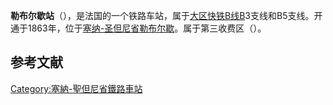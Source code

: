 {{noteTA
|G1 = 法国地名
}}
{{Infobox station
| name          =<!-- 注释出：[[File:RATP.svg|32x32px]] -->勒布尔歇站<br>{{lang|fr|Gare du Bourget}} 
| type          = [[法国铁路|法国铁路]]
| image = RER-LB-Ext.jpg
|image_caption = 车站站舍
| address       = {{FRA}}[[塞纳-圣但尼省|塞纳-圣但尼省]][[勒布尔歇|勒布尔歇]]
| latd          = 48
| latm          = 55
| lats          = 50
| latNS         = N
| longd         = 2
| longm         = 25
| longs         = 33
| longEW        = E
| operator = <!-- 注释出：[[File:RATP.svg|32x32px]] -->
| coordinates_display = yes
| iso_region    = FR
| line          = 
* [[大区快铁B线|大区快铁B线]]
| platform      = 3
| tracks        = 4
| elevation = 
| opened        = 1863年
| rebuilt =
| status = 使用中
| closed        = 
| passengers= 10,047,909
| pass_year= 2014年<ref>[https://ressources.data.sncf.com/explore/dataset/frequentation-gares/?q=Bourget Fréquentation en gares en 2014 – Le Bourget]</ref><ref>[https://ressources.data.sncf.com SNCF Open Data] Traitement du 26 avril 2016 (onglet Informations).</ref>
| station_type = 客运车站
| connections = 
* [[RATP公交路网|巴黎城市公共交通]]
* [[file:Paris_Noctilien_logo.svg|51x51px]]
| route_map =
| map_locator   = 
| note =
}}

'''勒布尔歇站'''（{{lang-fr|Gare du Bourget}}），是法国的一个铁路车站，属于[[大区快铁B线|大区快铁B线]]B3支线和B5支线。开通于1863年，位于[[塞纳-圣但尼省|塞纳-圣但尼省]][[勒布尔歇|勒布尔歇]]。属于第三收费区（{{lang-fr|Zone 3}}）。

== 参考文献 ==
{{Reflist}}

{{RER B}}
[[Category:塞納-聖但尼省鐵路車站|Category:塞納-聖但尼省鐵路車站]]